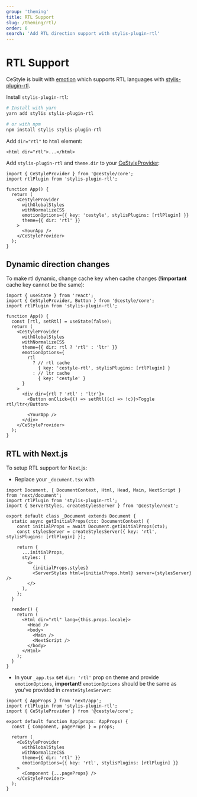```yaml
---
group: 'theming'
title: RTL Support
slug: /theming/rtl/
order: 6
search: 'Add RTL direction support with stylis-plugin-rtl'
---
```


# RTL Support

CeStyle is built with [emotion](https://emotion.sh) which supports RTL languages with [stylis-plugin-rtl](https://github.com/styled-components/stylis-plugin-rtl).

Install `stylis-plugin-rtl`:

```bash
# Install with yarn
yarn add stylis stylis-plugin-rtl

# or with npm
npm install stylis stylis-plugin-rtl
```

Add `dir="rtl"` to `html` element:

```tsx
<html dir="rtl">...</html>
```

Add `stylis-plugin-rtl` and `theme.dir` to your [CeStyleProvider](/theming/cestyle-provider/):

```tsx
import { CeStyleProvider } from '@cestyle/core';
import rtlPlugin from 'stylis-plugin-rtl';

function App() {
  return (
    <CeStyleProvider
      withGlobalStyles
      withNormalizeCSS
      emotionOptions={{ key: 'cestyle', stylisPlugins: [rtlPlugin] }}
      theme={{ dir: 'rtl' }}
    >
      <YourApp />
    </CeStyleProvider>
  );
}
```

## Dynamic direction changes

To make rtl dynamic, change cache key when cache changes (**!important** cache key cannot be the same):

```tsx
import { useState } from 'react';
import { CeStyleProvider, Button } from '@cestyle/core';
import rtlPlugin from 'stylis-plugin-rtl';

function App() {
  const [rtl, setRtl] = useState(false);
  return (
    <CeStyleProvider
      withGlobalStyles
      withNormalizeCSS
      theme={{ dir: rtl ? 'rtl' : 'ltr' }}
      emotionOptions={
        rtl
          ? // rtl cache
            { key: 'cestyle-rtl', stylisPlugins: [rtlPlugin] }
          : // ltr cache
            { key: 'cestyle' }
      }
    >
      <div dir={rtl ? 'rtl' : 'ltr'}>
        <Button onClick={() => setRtl((c) => !c)}>Toggle rtl/ltr</Button>

        <YourApp />
      </div>
    </CeStyleProvider>
  );
}
```

## RTL with Next.js

To setup RTL support for Next.js:

- Replace your `_document.tsx` with

```tsx
import Document, { DocumentContext, Html, Head, Main, NextScript } from 'next/document';
import rtlPlugin from 'stylis-plugin-rtl';
import { ServerStyles, createStylesServer } from '@cestyle/next';

export default class _Document extends Document {
  static async getInitialProps(ctx: DocumentContext) {
    const initialProps = await Document.getInitialProps(ctx);
    const stylesServer = createStylesServer({ key: 'rtl', stylisPlugins: [rtlPlugin] });

    return {
      ...initialProps,
      styles: (
        <>
          {initialProps.styles}
          <ServerStyles html={initialProps.html} server={stylesServer} />
        </>
      ),
    };
  }

  render() {
    return (
      <Html dir="rtl" lang={this.props.locale}>
        <Head />
        <body>
          <Main />
          <NextScript />
        </body>
      </Html>
    );
  }
}
```

- In your `_app.tsx` set `dir: 'rtl'` prop on theme and provide `emotionOptions`, **important!** `emotionOptions` should be the same as you've provided in `createStylesServer`:

```tsx
import { AppProps } from 'next/app';
import rtlPlugin from 'stylis-plugin-rtl';
import { CeStyleProvider } from '@cestyle/core';

export default function App(props: AppProps) {
  const { Component, pageProps } = props;

  return (
    <CeStyleProvider
      withGlobalStyles
      withNormalizeCSS
      theme={{ dir: 'rtl' }}
      emotionOptions={{ key: 'rtl', stylisPlugins: [rtlPlugin] }}
    >
      <Component {...pageProps} />
    </CeStyleProvider>
  );
}
```
